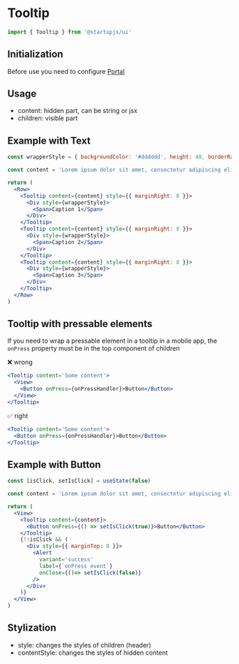
# Tooltip

```jsx
import { Tooltip } from '@startupjs/ui'
```

## Initialization

Before use you need to configure [Portal](/docs/components/Portal)

## Usage

- content: hidden part, can be string or jsx
- children: visible part

## Example with Text

```jsx example
const wrapperStyle = { backgroundColor: '#dddddd', height: 40, borderRadius: 6, width: 100, alignItems: 'center', justifyContent: 'center' }

const content = 'Lorem ipsum dolor sit amet, consectetur adipiscing elit, sed do eiusmod tempor incididunt ut labore et dolore magna aliqua'

return (
  <Row>
    <Tooltip content={content} style={{ marginRight: 8 }}>
      <Div style={wrapperStyle}>
        <Span>Caption 1</Span>
      </Div>
    </Tooltip>
    <Tooltip content={content} style={{ marginRight: 8 }}>
      <Div style={wrapperStyle}>
        <Span>Caption 2</Span>
      </Div>
    </Tooltip>
    <Tooltip content={content} style={{ marginRight: 8 }}>
      <Div style={wrapperStyle}>
        <Span>Caption 3</Span>
      </Div>
    </Tooltip>
  </Row>
)
```

## Tooltip with pressable elements

If you need to wrap a pressable element in a tooltip in a mobile app, the `onPress` property must be in the top component of children

❌ wrong

```jsx
<Tooltip content='Some content'>
  <View>
    <Button onPress={onPressHandler}>Button</Button>
  </View>
</Tooltip>
```

✅ right

```jsx
<Tooltip content='Some content'>
  <Button onPress={onPressHandler}>Button</Button>
</Tooltip>
```

## Example with Button

```jsx example
const [isClick, setIsClick] = useState(false)

const content = 'Lorem ipsum dolor sit amet, consectetur adipiscing elit, sed do eiusmod tempor incididunt ut labore et dolore magna aliqua'

return (
  <View>
    <Tooltip content={content}>
      <Button onPress={() => setIsClick(true)}>Button</Button>
    </Tooltip>
    {!!isClick && (
      <Div style={{ marginTop: 8 }}>
        <Alert
          variant='success'
          label={`onPress event`}
          onClose={()=> setIsClick(false)}
        />
      </Div>
    )}
  </View>
)
```

## Stylization

- style: changes the styles of children (header)
- contentStyle: changes the styles of hidden content
